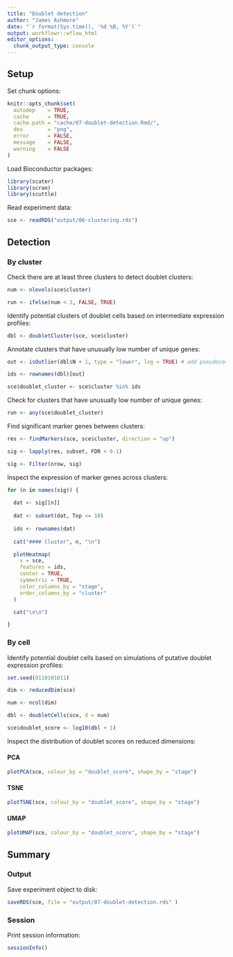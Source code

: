 ```yaml
---
title: "Doublet detection"
author: "James Ashmore"
date: "`r format(Sys.time(), '%d %B, %Y')`"
output: workflowr::wflow_html
editor_options:
  chunk_output_type: console
---
```


## Setup

Set chunk options:

```r
knitr::opts_chunk$set(
  autodep    = TRUE,
  cache      = TRUE,
  cache.path = "cache/07-doublet-detection.Rmd/",
  dev        = "png",
  error      = FALSE,
  message    = FALSE,
  warning    = FALSE
)
```

Load Bioconductor packages:

```r
library(scater)
library(scran)
library(scuttle)
```

Read experiment data:

```r
sce <- readRDS("output/06-clustering.rds")
```

## Detection

### By cluster {.tabset}

Check there are at least three clusters to detect doublet clusters:

```r
num <- nlevels(sce$cluster)

run <- ifelse(num < 3, FALSE, TRUE)
```

Identify potential clusters of doublet cells based on intermediate expression profiles:

```r
dbl <- doubletCluster(sce, sce$cluster)
```

Annotate clusters that have unusually low number of unique genes:

```r
out <- isOutlier(dbl$N + 1, type = "lower", log = TRUE) # add pseudocount for log transform

ids <- rownames(dbl)[out]

sce$doublet_cluster <- sce$cluster %in% ids
```

Check for clusters that have unusually low number of unique genes:

```r
run <- any(sce$doublet_cluster)
```

Find significant marker genes between clusters:

```r
res <- findMarkers(sce, sce$cluster, direction = "up")

sig <- lapply(res, subset, FDR < 0.1)

sig <- Filter(nrow, sig)
```

Inspect the expression of marker genes across clusters:

```r
for (n in names(sig)) {
  
  dat <- sig[[n]]
  
  dat <- subset(dat, Top <= 10)
  
  ids <- rownames(dat)
  
  cat("#### Cluster", n, "\n")

  plotHeatmap(
    x = sce, 
    features = ids, 
    center = TRUE,
    symmetric = TRUE, 
    color_columns_by = "stage",
    order_columns_by = "cluster"
  )

  cat("\n\n")

}
```

### By cell {.tabset}

Identify potential doublet cells based on simulations of putative doublet expression profiles:

```r
set.seed(0110101011)

dim <- reducedDim(sce)

num <- ncol(dim)

dbl <- doubletCells(sce, d = num)

sce$doublet_score <- log10(dbl + 1)
```

Inspect the distribution of doublet scores on reduced dimensions:

#### PCA

```r
plotPCA(sce, colour_by = "doublet_score", shape_by = "stage")
```

#### TSNE

```r
plotTSNE(sce, colour_by = "doublet_score", shape_by = "stage")
```

#### UMAP

```r
plotUMAP(sce, colour_by = "doublet_score", shape_by = "stage")
```

## Summary

### Output

Save experiment object to disk:

```r
saveRDS(sce, file = "output/07-doublet-detection.rds" )
```

### Session

Print session information:

```r
sessionInfo()
```
